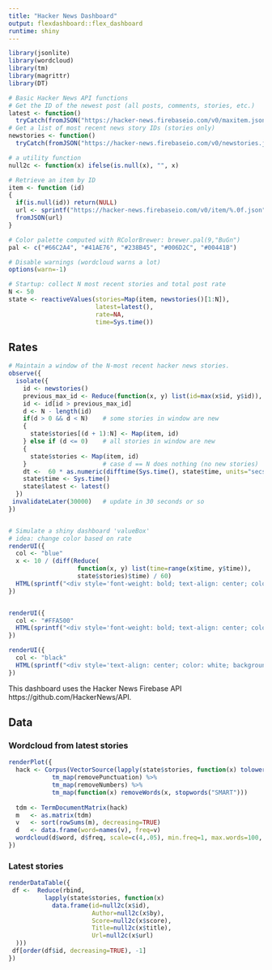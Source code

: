 ```yaml
---
title: "Hacker News Dashboard"
output: flexdashboard::flex_dashboard
runtime: shiny
---
```



```r
library(jsonlite)
library(wordcloud)
library(tm)
library(magrittr)
library(DT)

# Basic Hacker News API functions
# Get the ID of the newest post (all posts, comments, stories, etc.)
latest <- function() 
  tryCatch(fromJSON("https://hacker-news.firebaseio.com/v0/maxitem.json"), error=function(e) Inf)
# Get a list of most recent news story IDs (stories only)
newstories <- function() 
  tryCatch(fromJSON("https://hacker-news.firebaseio.com/v0/newstories.json"), error=function(e) c())

# a utility function
null2c <- function(x) ifelse(is.null(x), "", x)

# Retrieve an item by ID
item <- function (id) 
{
  if(is.null(id)) return(NULL)
  url <- sprintf("https://hacker-news.firebaseio.com/v0/item/%.0f.json", id)
  fromJSON(url)
}

# Color palette computed with RColorBrewer: brewer.pal(9,"BuGn")
pal <- c("#66C2A4", "#41AE76", "#238B45", "#006D2C", "#00441B")

# Disable warnings (wordcloud warns a lot)
options(warn=-1)

# Startup: collect N most recent stories and total post rate
N <- 50
state <- reactiveValues(stories=Map(item, newstories()[1:N]),
                        latest=latest(),
                        rate=NA,
                        time=Sys.time())
```

Rates {data-width=200}
-------------------------------------------------------------------------------
```r
# Maintain a window of the N-most recent hacker news stories.
observe({
  isolate({
    id <- newstories()
    previous_max_id <- Reduce(function(x, y) list(id=max(x$id, y$id)), state$stories)$id
    id <- id[id > previous_max_id]
    d <- N - length(id)
    if(d > 0 && d < N)    # some stories in window are new
    {
      state$stories[(d + 1):N] <- Map(item, id)
    } else if (d <= 0)    # all stories in window are new
    {
      state$stories <- Map(item, id)
    }                     # case d == N does nothing (no new stories)
    dt <-  60 * as.numeric(difftime(Sys.time(), state$time, units="secs"))
    state$time <- Sys.time()
    state$latest <- latest()
  })
 invalidateLater(30000)   # update in 30 seconds or so
})


# Simulate a shiny dashboard 'valueBox'
# idea: change color based on rate
renderUI({
  col <- "blue"
  x <- 10 / (diff(Reduce(
                   function(x, y) list(time=range(x$time, y$time)), 
                   state$stories)$time) / 60)
  HTML(sprintf("<div style='font-weight: bold; text-align: center; color: white; background-color: %s; font-size: 32px;'>%.2f stories  / minute</div>", col, x))
})


renderUI({
  col <- "#FFA500"
  HTML(sprintf("<div style='font-weight: bold; text-align: center; color: white; background-color: %s; font-size: 32px;'>%.2f total posts / minute</div>", col, state$rate))
})

renderUI({
  col <- "black"
  HTML(sprintf("<div style='text-align: center; color: white; background-color: %s; font-size: 32px;'>%s</div>", col, state$time))
})
```

This dashboard uses the Hacker News Firebase API https://github.com/HackerNews/API.

Data
-------------------------------------------------------------------------------
### Wordcloud from latest stories
```r
renderPlot({
  hack <- Corpus(VectorSource(lapply(state$stories, function(x) tolower(x$title)))) %>%
            tm_map(removePunctuation) %>%
            tm_map(removeNumbers) %>%
            tm_map(function(x) removeWords(x, stopwords("SMART")))
  
  tdm <- TermDocumentMatrix(hack)
  m   <- as.matrix(tdm)
  v   <- sort(rowSums(m), decreasing=TRUE)
  d   <- data.frame(word=names(v), freq=v)
  wordcloud(d$word, d$freq, scale=c(4,.05), min.freq=1, max.words=100, colors=pal)
})
```

### Latest stories

```r
renderDataTable({
 df <-  Reduce(rbind,
          lapply(state$stories, function(x) 
            data.frame(id=null2c(x$id),
                       Author=null2c(x$by),
                       Score=null2c(x$score),
                       Title=null2c(x$title),
                       Url=null2c(x$url)
  )))
 df[order(df$id, decreasing=TRUE), -1]
})
```


